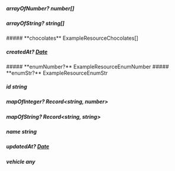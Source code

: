 
##### **arrayOfNumber?** *number*[]

##### **arrayOfString?** *string*[]

<Collapsible>
    ##### **chocolates** ExampleResourceChocolates[]
    <Collapsible.Break/>
    <ExampleResourceChocolates/>
</Collapsible>

##### **createdAt?** [Date](https://developer.mozilla.org/en-US/docs/Web/JavaScript/Reference/Global_Objects/Date)

<Collapsible>
    ##### **enumNumber?** ExampleResourceEnumNumber
    <Collapsible.Break/>
    <ExampleResourceEnumNumber/>
</Collapsible>

<Collapsible>
    ##### **enumStr?** ExampleResourceEnumStr
    <Collapsible.Break/>
    <ExampleResourceEnumStr/>
</Collapsible>

##### **id** string

##### **mapOfInteger?** Record<string, *number*>

##### **mapOfString?** Record<string, *string*>

##### **name** string

##### **updatedAt?** [Date](https://developer.mozilla.org/en-US/docs/Web/JavaScript/Reference/Global_Objects/Date)

##### **vehicle** any

